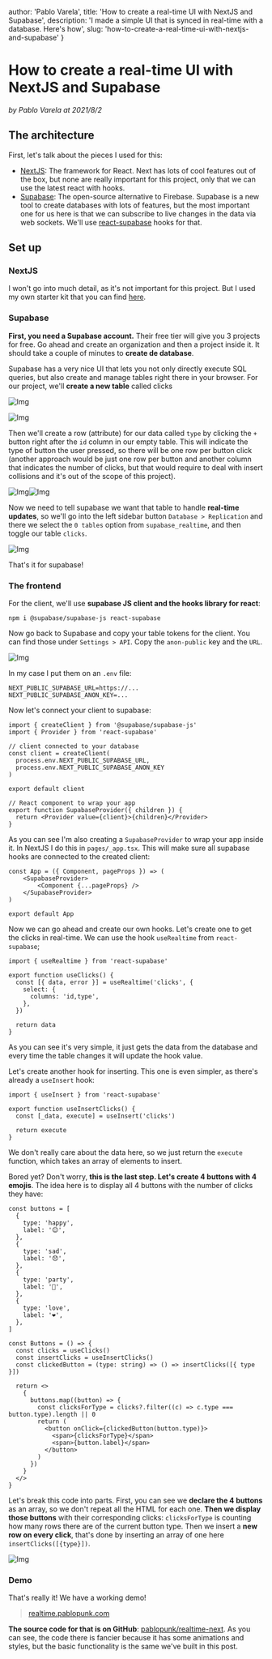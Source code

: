 

  author: 'Pablo Varela',
  title: 'How to create a real-time UI with NextJS and Supabase',
  description: 'I made a simple UI that is synced in real-time with a database. Here\'s how',
  slug: 'how-to-create-a-real-time-ui-with-nextjs-and-supabase'
}

# How to create a real-time UI with NextJS and Supabase

<i className="text-xs text-neutral-8">by Pablo Varela at 2021/8/2</i>

<FeatureImage src="/posts/images/how-to-create-a-real-time-ui-with-nextjs-and-supabase.gif" />

## The architecture

First, let's talk about the pieces I used for this:

* [NextJS](https://nextjs.org): The framework for React. Next has lots of cool features out of the box, but none are really important for this project, only that we can use the latest react with hooks.
* [Supabase](https://supabase.io): The open-source alternative to Firebase. Supabase is a new tool to create databases with lots of features, but the most important one for us here is that we can subscribe to live changes in the data via web sockets. We'll use [react-supabase](https://github.com/tmm/react-supabase) hooks for that.

## Set up

### NextJS

I won't go into much detail, as it's not important for this project. But I used my own starter kit that you can find [here](https://github.com/pablopunk/next-starter).

### Supabase

**First, you need a Supabase account.** Their free tier will give you 3 projects for free. Go ahead and create an organization and then a project inside it. It should take a couple of minutes to **create de database**.

Supabase has a very nice UI that lets you not only directly execute SQL queries, but also create and manage tables right there in your browser. For our project, we'll **create a new table** called clicks

![Img](https://a.storyblok.com/f/113260/203x265/42be63dc75/captura-de-pantalla-2021-08-01-a-las-21-23-03.png)

![Img](https://a.storyblok.com/f/113260/655x1002/04deecca01/captura-de-pantalla-2021-08-01-a-las-21-23-30.png)

Then we'll create a row (attribute) for our data called `type` by clicking the `+` button right after the `id` column in our empty table. This will indicate the type of button the user pressed, so there will be one row per button click (another approach would be just one row per button and another column that indicates the number of clicks, but that would require to deal with insert collisions and it's out of the scope of this project).

![Img](https://a.storyblok.com/f/113260/378x180/1744675632/captura-de-pantalla-2021-08-01-a-las-21-23-58.png)![Img](https://a.storyblok.com/f/113260/655x1002/04deecca01/captura-de-pantalla-2021-08-01-a-las-21-23-30.png)

Now we need to tell supabase we want that table to handle **real-time updates**, so we'll go into the left sidebar button `Database > Replication` and there we select the `0 tables` option from `supabase_realtime`, and then toggle our table `clicks`.

![Img](https://a.storyblok.com/f/113260/697x582/47e48194eb/captura-de-pantalla-2021-08-01-a-las-21-30-18.png)

That's it for supabase!

### The frontend

For the client, we'll use **supabase JS client and the hooks library for react**:

~~~
npm i @supabase/supabase-js react-supabase
~~~

Now go back to Supabase and copy your table tokens for the client. You can find those under `Settings > API`. Copy the `anon-public` key and the `URL`.

![Img](https://a.storyblok.com/f/113260/1189x693/2b93e772d4/captura-de-pantalla-2021-08-01-a-las-21-25-02.png)

In my case I put them on an `.env` file:

~~~
NEXT_PUBLIC_SUPABASE_URL=https://...
NEXT_PUBLIC_SUPABASE_ANON_KEY=...
~~~

Now let's connect your client to supabase:

~~~
import { createClient } from '@supabase/supabase-js'
import { Provider } from 'react-supabase'

// client connected to your database
const client = createClient(
  process.env.NEXT_PUBLIC_SUPABASE_URL,
  process.env.NEXT_PUBLIC_SUPABASE_ANON_KEY
)

export default client

// React component to wrap your app
export function SupabaseProvider({ children }) {
  return <Provider value={client}>{children}</Provider>
}
~~~

As you can see I'm also creating a `SupabaseProvider` to wrap your app inside it. In NextJS I do this in `pages/_app.tsx`. This will make sure all supabase hooks are connected to the created client:

~~~
const App = ({ Component, pageProps }) => (
    <SupabaseProvider>
        <Component {...pageProps} />
    </SupabaseProvider>
)

export default App
~~~

Now we can go ahead and create our own hooks. Let's create one to get the clicks in real-time. We can use the hook `useRealtime` from `react-supabase`;

~~~
import { useRealtime } from 'react-supabase'

export function useClicks() {
  const [{ data, error }] = useRealtime('clicks', {
    select: {
      columns: 'id,type',
    },
  })

  return data
}
~~~

As you can see it's very simple, it just gets the data from the database and every time the table changes it will update the hook value.

Let's create another hook for inserting. This one is even simpler, as there's already a `useInsert` hook:

~~~
import { useInsert } from 'react-supabase'

export function useInsertClicks() {
  const [_data, execute] = useInsert('clicks')

  return execute
}
~~~

We don't really care about the data here, so we just return the `execute` function, which takes an array of elements to insert.

Bored yet? Don't worry, **this is the last step. Let's create 4 buttons with 4 emojis**. The idea here is to display all 4 buttons with the number of clicks they have:

~~~
const buttons = [
  {
    type: 'happy',
    label: '😊',
  },
  {
    type: 'sad',
    label: '😞',
  },
  {
    type: 'party',
    label: '🎉',
  },
  {
    type: 'love',
    label: '❤️',
  },
]

const Buttons = () => {
  const clicks = useClicks()
  const insertClicks = useInsertClicks()
  const clickedButton = (type: string) => () => insertClicks([{ type }])

  return <>
    {
      buttons.map((button) => {
        const clicksForType = clicks?.filter((c) => c.type === button.type).length || 0
        return (
          <button onClick={clickedButton(button.type)}>
            <span>{clicksForType}</span>
            <span>{button.label}</span>
          </button>
        )
      })
    }
  </>
}
~~~

Let's break this code into parts. First, you can see we **declare the 4 buttons** as an array, so we don't repeat all the HTML for each one. **Then we display those buttons** with their corresponding clicks: `clicksForType` is counting how many rows there are of the current button type. Then we insert a **new row on every click**, that's done by inserting an array of one here `insertClicks([{type}])`.

![Img](https://a.storyblok.com/f/113260/447x124/56eb9cc256/captura-de-pantalla-2021-08-02-a-las-14-09-00.png)

### Demo

That's really it! We have a working demo!

> [realtime.pablopunk.com](https://realtime.pablopunk.com)

**The source code for that is on GitHub**: [pablopunk/realtime-next](https://github.com/pablopunk/realtime-next). As you can see, the code there is fancier because it has some animations and styles, but the basic functionality is the same we've built in this post.

